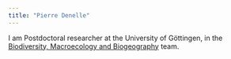 ```yaml
---
title: "Pierre Denelle"
---
```


I am Postdoctoral researcher at the University of Göttingen, in the [Biodiversity, Macroecology and Biogeography](https://www.uni-goettingen.de/en/128741.html) team.
